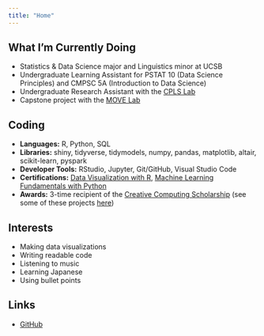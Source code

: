 ```yaml
---
title: "Home"
---
```


## What I'm Currently Doing

-   Statistics & Data Science major and Linguistics minor at UCSB
-   Undergraduate Learning Assistant for PSTAT 10 (Data Science Principles) and CMPSC 5A (Introduction to Data Science)
-   Undergraduate Research Assistant with the [CPLS Lab](https://ucsb-cpls-lab.github.io/)
-   Capstone project with the [MOVE Lab](http://move.geog.ucsb.edu/)

## Coding

-   **Languages:** R, Python, SQL
-   **Libraries:** shiny, tidyverse, tidymodels, numpy, pandas, matplotlib, altair, scikit-learn, pyspark
-   **Developer Tools:** RStudio, Jupyter, Git/GitHub, Visual Studio Code
-   **Certifications:** [Data Visualization with R](https://www.datacamp.com/statement-of-accomplishment/track/20c51009d6acd3c9d7d50560026594e0608956d3), [Machine Learning Fundamentals with Python](https://www.datacamp.com/statement-of-accomplishment/track/3d580d351650155a010218a4e797d23f80d3fce1)
-   **Awards:** 3-time recipient of the [Creative Computing Scholarship](https://summer.ucsb.edu/courses/course-spotlight/creative-computing) (see some of these projects [here](projects.html#creative-coding))

## Interests

-   Making data visualizations
-   Writing readable code
-   Listening to music
-   Learning Japanese
-   Using bullet points

## Links

-   [GitHub](https://github.com/hillfields)
